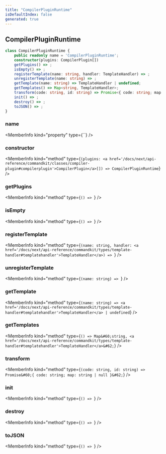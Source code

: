 ```yaml
---
title: "CompilerPluginRuntime"
isDefaultIndex: false
generated: true
---
```



<!-- This file was generated from the CommandKit source. Do not modify. Instead, re-run the "docgen" script -->


## CompilerPluginRuntime

<GenerationInfo sourceFile="packages/commandkit/src/plugins/plugin-runtime/CompilerPluginRuntime.ts" sourceLine="24" packageName="commandkit" />



```ts title="Signature"
class CompilerPluginRuntime {
    public readonly name = 'CompilerPluginRuntime';
    constructor(plugins: CompilerPlugin[])
    getPlugins() => ;
    isEmpty() => ;
    registerTemplate(name: string, handler: TemplateHandler) => ;
    unregisterTemplate(name: string) => ;
    getTemplate(name: string) => TemplateHandler | undefined;
    getTemplates() => Map<string, TemplateHandler>;
    transform(code: string, id: string) => Promise<{ code: string; map: string | null }>;
    init() => ;
    destroy() => ;
    toJSON() => ;
}
```

<div className="members-wrapper">

### name

<MemberInfo kind="property" type={``}   />


### constructor

<MemberInfo kind="method" type={`(plugins: <a href='/docs/next/api-reference/commandkit/classes/compiler-plugin#compilerplugin'>CompilerPlugin</a>[]) => CompilerPluginRuntime`}   />


### getPlugins

<MemberInfo kind="method" type={`() => `}   />


### isEmpty

<MemberInfo kind="method" type={`() => `}   />


### registerTemplate

<MemberInfo kind="method" type={`(name: string, handler: <a href='/docs/next/api-reference/commandkit/types/template-handler#templatehandler'>TemplateHandler</a>) => `}   />


### unregisterTemplate

<MemberInfo kind="method" type={`(name: string) => `}   />


### getTemplate

<MemberInfo kind="method" type={`(name: string) => <a href='/docs/next/api-reference/commandkit/types/template-handler#templatehandler'>TemplateHandler</a> | undefined`}   />


### getTemplates

<MemberInfo kind="method" type={`() => Map&#60;string, <a href='/docs/next/api-reference/commandkit/types/template-handler#templatehandler'>TemplateHandler</a>&#62;`}   />


### transform

<MemberInfo kind="method" type={`(code: string, id: string) => Promise&#60;{ code: string; map: string | null }&#62;`}   />


### init

<MemberInfo kind="method" type={`() => `}   />


### destroy

<MemberInfo kind="method" type={`() => `}   />


### toJSON

<MemberInfo kind="method" type={`() => `}   />




</div>
